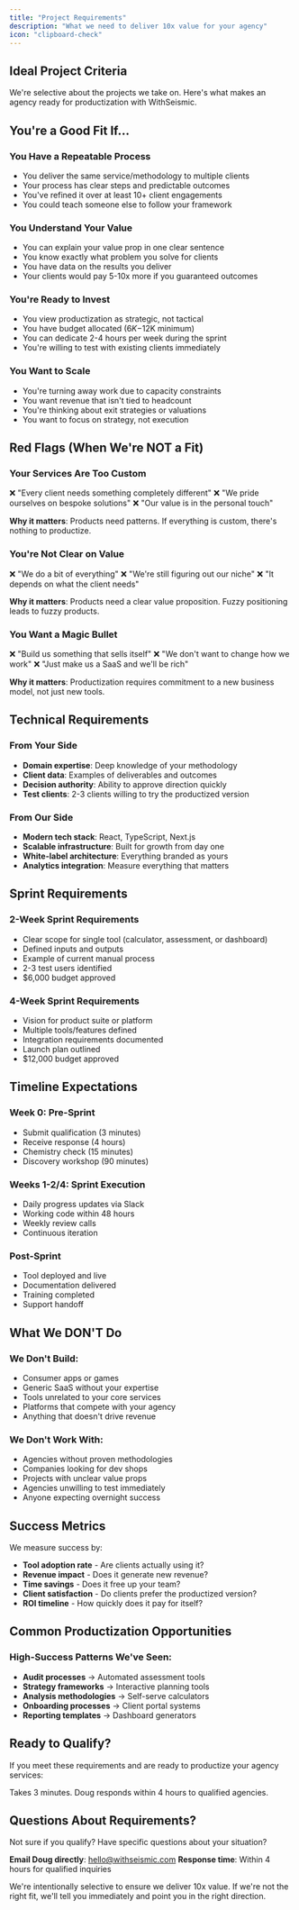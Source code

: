 ```yaml
---
title: "Project Requirements"
description: "What we need to deliver 10x value for your agency"
icon: "clipboard-check"
---
```


## Ideal Project Criteria

We're selective about the projects we take on. Here's what makes an agency ready for productization with WithSeismic.

## You're a Good Fit If...

### You Have a Repeatable Process
- You deliver the same service/methodology to multiple clients
- Your process has clear steps and predictable outcomes
- You've refined it over at least 10+ client engagements
- You could teach someone else to follow your framework

### You Understand Your Value
- You can explain your value prop in one clear sentence
- You know exactly what problem you solve for clients
- You have data on the results you deliver
- Your clients would pay 5-10x more if you guaranteed outcomes

### You're Ready to Invest
- You view productization as strategic, not tactical
- You have budget allocated ($6K-$12K minimum)
- You can dedicate 2-4 hours per week during the sprint
- You're willing to test with existing clients immediately

### You Want to Scale
- You're turning away work due to capacity constraints
- You want revenue that isn't tied to headcount
- You're thinking about exit strategies or valuations
- You want to focus on strategy, not execution

## Red Flags (When We're NOT a Fit)

### Your Services Are Too Custom
❌ "Every client needs something completely different"
❌ "We pride ourselves on bespoke solutions"
❌ "Our value is in the personal touch"

**Why it matters**: Products need patterns. If everything is custom, there's nothing to productize.

### You're Not Clear on Value
❌ "We do a bit of everything"
❌ "We're still figuring out our niche"
❌ "It depends on what the client needs"

**Why it matters**: Products need a clear value proposition. Fuzzy positioning leads to fuzzy products.

### You Want a Magic Bullet
❌ "Build us something that sells itself"
❌ "We don't want to change how we work"
❌ "Just make us a SaaS and we'll be rich"

**Why it matters**: Productization requires commitment to a new business model, not just new tools.

## Technical Requirements

### From Your Side
- **Domain expertise**: Deep knowledge of your methodology
- **Client data**: Examples of deliverables and outcomes
- **Decision authority**: Ability to approve direction quickly
- **Test clients**: 2-3 clients willing to try the productized version

### From Our Side
- **Modern tech stack**: React, TypeScript, Next.js
- **Scalable infrastructure**: Built for growth from day one
- **White-label architecture**: Everything branded as yours
- **Analytics integration**: Measure everything that matters

## Sprint Requirements

### 2-Week Sprint Requirements
- Clear scope for single tool (calculator, assessment, or dashboard)
- Defined inputs and outputs
- Example of current manual process
- 2-3 test users identified
- $6,000 budget approved

### 4-Week Sprint Requirements
- Vision for product suite or platform
- Multiple tools/features defined
- Integration requirements documented
- Launch plan outlined
- $12,000 budget approved

## Timeline Expectations

### Week 0: Pre-Sprint
- Submit qualification (3 minutes)
- Receive response (4 hours)
- Chemistry check (15 minutes)
- Discovery workshop (90 minutes)

### Weeks 1-2/4: Sprint Execution
- Daily progress updates via Slack
- Working code within 48 hours
- Weekly review calls
- Continuous iteration

### Post-Sprint
- Tool deployed and live
- Documentation delivered
- Training completed
- Support handoff

## What We DON'T Do

### We Don't Build:
- Consumer apps or games
- Generic SaaS without your expertise
- Tools unrelated to your core services
- Platforms that compete with your agency
- Anything that doesn't drive revenue

### We Don't Work With:
- Agencies without proven methodologies
- Companies looking for dev shops
- Projects with unclear value props
- Agencies unwilling to test immediately
- Anyone expecting overnight success

## Success Metrics

We measure success by:
- **Tool adoption rate** - Are clients actually using it?
- **Revenue impact** - Does it generate new revenue?
- **Time savings** - Does it free up your team?
- **Client satisfaction** - Do clients prefer the productized version?
- **ROI timeline** - How quickly does it pay for itself?

## Common Productization Opportunities

### High-Success Patterns We've Seen:
- **Audit processes** → Automated assessment tools
- **Strategy frameworks** → Interactive planning tools
- **Analysis methodologies** → Self-serve calculators
- **Onboarding processes** → Client portal systems
- **Reporting templates** → Dashboard generators

## Ready to Qualify?

If you meet these requirements and are ready to productize your agency services:

<Card title="Start Your Sprint Qualification" icon="rocket" href="/quickstart">
  Takes 3 minutes. Doug responds within 4 hours to qualified agencies.
</Card>

## Questions About Requirements?

Not sure if you qualify? Have specific questions about your situation?

**Email Doug directly**: hello@withseismic.com
**Response time**: Within 4 hours for qualified inquiries

<Info>
  We're intentionally selective to ensure we deliver 10x value. If we're not the right fit, we'll tell you immediately and point you in the right direction.
</Info>